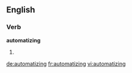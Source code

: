 ==English==

===Verb===
'''automatizing'''

# {{present participle of|automatize}}

[[de:automatizing]]
[[fr:automatizing]]
[[vi:automatizing]]